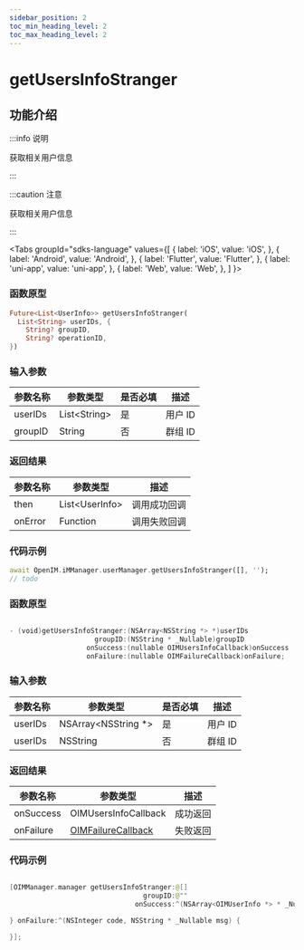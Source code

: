 ```yaml
---
sidebar_position: 2
toc_min_heading_level: 2
toc_max_heading_level: 2
---
```


# getUsersInfoStranger

## 功能介绍

:::info 说明

获取相关用户信息

:::

:::caution 注意

获取相关用户信息

:::

<Tabs
groupId="sdks-language"
values={[
{ label: 'iOS', value: 'iOS', },
{ label: 'Android', value: 'Android', },
{ label: 'Flutter', value: 'Flutter', },
{ label: 'uni-app', value: 'uni-app', },
{ label: 'Web', value: 'Web', },
]
}>

<TabItem value="Flutter">

### 函数原型

```dart showLineNumbers
Future<List<UserInfo>> getUsersInfoStranger(
  List<String> userIDs, {
    String? groupID,
    String? operationID,
})
```

### 输入参数

| 参数名称 | 参数类型      | 是否必填 | 描述    |
| -------- | ------------- | -------- | ------- |
| userIDs  | List<String\> | 是       | 用户 ID |
| groupID  | String        | 否       | 群组 ID |

### 返回结果

| 参数名称 | 参数类型        | 描述         |
| -------- | --------------- | ------------ |
| then     | List<UserInfo\> | 调用成功回调 |
| onError  | Function        | 调用失败回调 |

### 代码示例

```dart showLineNumbers
await OpenIM.iMManager.userManager.getUsersInfoStranger([], '');
// todo
```

</TabItem>

<TabItem value="iOS">

### 函数原型

```swift showLineNumbers

- (void)getUsersInfoStranger:(NSArray<NSString *> *)userIDs
                     groupID:(NSString * _Nullable)groupID
                   onSuccess:(nullable OIMUsersInfoCallback)onSuccess
                   onFailure:(nullable OIMFailureCallback)onFailure;

```

### 输入参数

| 参数名称 | 参数类型              | 是否必填 | 描述    |
| -------- | --------------------- | -------- | ------- |
| userIDs  | NSArray<NSString \*\> | 是       | 用户 ID |
| userIDs  | NSString              | 否       | 群组 ID |

### 返回结果

| 参数名称  | 参数类型                                             | 描述     |
| --------- | ---------------------------------------------------- | -------- |
| onSuccess | OIMUsersInfoCallback                                 | 成功返回 |
| onFailure | [OIMFailureCallback](docs/sdks/callback/onError.mdx) | 失败返回 |

### 代码示例

```swift showLineNumbers

[OIMManager.manager getUsersInfoStranger:@[]
                                 groupID:@""
                               onSuccess:^(NSArray<OIMUserInfo *> * _Nullable usersInfo) {

} onFailure:^(NSInteger code, NSString * _Nullable msg) {

}];

```

</TabItem>

<TabItem value="Android">

</TabItem>

<TabItem value="Web">

</TabItem>

<TabItem value="uni-app">

</TabItem>

</Tabs>
